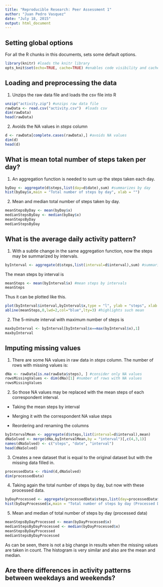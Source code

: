 ```yaml
---
title: "Reproducible Research: Peer Assessment 1"
author: "Juan Pedro Vasquez"
date: "July 18, 2015"
output: html_document
---
```

## Setting global options
For all the R chunks in this documents, sets some default options.
```r
library(knitr) #loads the knitr library
opts_knit$set(echo=TRUE, cache=TRUE) #enables code visibility and cache
```

## Loading and preprocessing the data
1. Unzips the raw data file and loads the csv file into R
```r
unzip("activity.zip") #unzips raw data file
rawData <- read.csv("activity.csv")  #loads csv
dim(rawData)
head(rawData)
```

2. Avoids the NA values in *steps* column
```r
d <- rawData[complete.cases(rawData),] #avoids NA values
dim(d)
head(d)
```

## What is mean total number of steps taken per day?
1. An aggregation function is needed to sum up the steps taken each day.
```r
byDay <- aggregate(d$steps,list(day=d$date),sum) #summarizes by day
hist(byDay$x,main = "Total number of steps by day", xlab = "")
```

2. Mean and median total number of steps taken by day.
```r
meanStepsByDay <- mean(byDay$x)
medianStepsByDay <- median(byDay$x) 
meanStepsByDay
medianStepsByDay
```


## What is the average daily activity pattern?
1. With a subtle change in the same aggregation function, now the steps may be summarized by intervals.
```r
byInterval <- aggregate(d$steps,list(interval=d$interval),sum) #summarizes by interval
```

The mean steps by interval is 
```r
meanSteps <- mean(byInterval$x) #mean steps by intervals 
meanSteps
```
Thus it can be plotted like this.
```r
plot(byInterval$interval,byInterval$x,type = "l", ylab = "steps", xlab = "Interval", main="Total number of steps by interval") #line plot
abline(meanSteps,0,lwd=2,col="blue",lty=3) #highlights such mean
```

2. The 5-minute interval with maximum number of steps is
```r
maxbyInterval <- byInterval[byInterval$x==max(byInterval$x),1]
maxbyInterval
```

## Imputing missing values
1. There are some NA values in raw data in *steps* column. The number of rows with missing values is:
```r
dNa <- rawData[is.na(rawData$steps), ] #consider only NA values
rowsMissingValues <- dim(dNa)[1] #number of rows with NA values
rowsMissingValues
``` 

2. So those NA values may be replaced with the mean steps of each correspondent interval.

+ Taking the mean steps by interval

+ Merging it with the correspondent NA value steps

+ Reordering and renaming the columns

```r
byIntervalMean <- aggregate(d$steps,list(interval=d$interval),mean) 
dNaSolved <- merge(dNa,byIntervalMean,by = "interval")[,c(4,3,1)]
names(dNaSolved) <- c("steps", "date", "interval")
head(dNaSolved)
```

3. Creates a new dataset that is equal to the original dataset but with the
missing data filled in.
```r
processedData <- rbind(d,dNaSolved)
dim(processedData)
```

4. Taking again the total number of steps by day, but now with these processed data.
```r
byDayProcessed <- aggregate(processedData$steps,list(day=processedData$date),sum) #summarizes by day
hist(byDayProcessed$x,main = "Total number of steps by day (Processed Data)", xlab = "")
```

5. Mean and median of total number of steps by day (processed data)
```r
meanStepsByDayProcessed <- mean(byDayProcessed$x)
medianStepsByDayProcessed <- median(byDayProcessed$x) 
meanStepsByDayProcessed
medianStepsByDayProcessed
```

As can be seen, there is not a big change in results when the missing values are taken in count. The histogram is very similar and also are the mean and median.







## Are there differences in activity patterns between weekdays and weekends?
